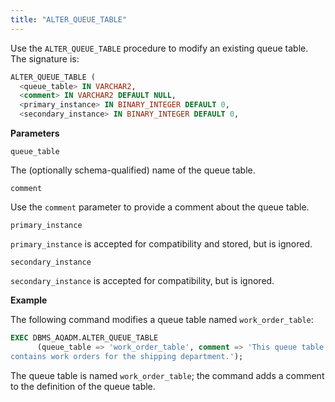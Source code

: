 ```yaml
---
title: "ALTER_QUEUE_TABLE"
---
```


Use the `ALTER_QUEUE_TABLE` procedure to modify an existing queue table. The signature is:

```sql
ALTER_QUEUE_TABLE (
  <queue_table> IN VARCHAR2,
  <comment> IN VARCHAR2 DEFAULT NULL,
  <primary_instance> IN BINARY_INTEGER DEFAULT 0,
  <secondary_instance> IN BINARY_INTEGER DEFAULT 0,
```

**Parameters**

`queue_table`

 The (optionally schema-qualified) name of the queue table.

`comment`

 Use the `comment` parameter to provide a comment about the queue table.

`primary_instance`

 `primary_instance` is accepted for compatibility and stored, but is ignored.

`secondary_instance`

 `secondary_instance` is accepted for compatibility, but is ignored.

**Example**

The following command modifies a queue table named `work_order_table`:

```sql
EXEC DBMS_AQADM.ALTER_QUEUE_TABLE
      (queue_table => 'work_order_table', comment => 'This queue table
contains work orders for the shipping department.');
```

The queue table is named `work_order_table`; the command adds a comment to the definition of the queue table.
